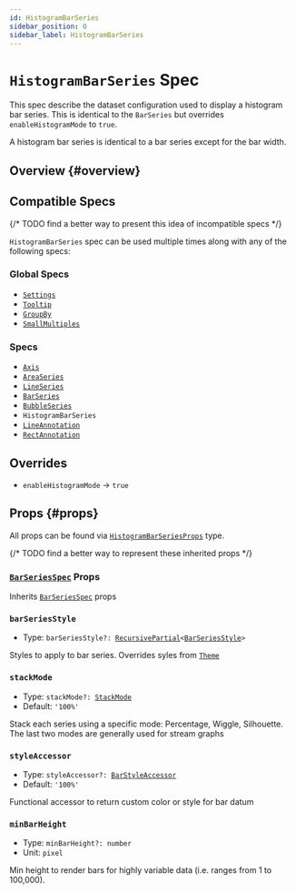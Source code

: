 ```yaml
---
id: HistogramBarSeries
sidebar_position: 0
sidebar_label: HistogramBarSeries
---
```


# `HistogramBarSeries` Spec

This spec describe the dataset configuration used to display a histogram bar series. This is identical to the `BarSeries` but overrides `enableHistogramMode` to `true`.

A histogram bar series is identical to a bar series except for the bar width.

## Overview {#overview}

## Compatible Specs

{/* TODO find a better way to present this idea of incompatible specs */}

`HistogramBarSeries` spec can be used multiple times along with any of the following specs:

### Global Specs

- [`Settings`](/api/specs/global/Settings)
- [`Tooltip`](/api/specs/global/Tooltip)
- [`GroupBy`](/api/specs/global/GroupBy)
- [`SmallMultiples`](/api/specs/global/SmallMultiples)

### Specs

- [`Axis`](./Axis)
- [`AreaSeries`](./AreaSeries)
- [`LineSeries`](./LineSeries)
- [`BarSeries`](./BarSeries)
- [`BubbleSeries`](./BubbleSeries)
- `HistogramBarSeries`
- [`LineAnnotation`](./LineAnnotation)
- [`RectAnnotation`](./RectAnnotation)

## Overrides

- `enableHistogramMode` -> `true`

## Props {#props}

All props can be found via [`HistogramBarSeriesProps`](/all-types/type-aliases/HistogramBarSeriesProps) type.

{/* TODO find a better way to represent these inherited props */}
### [`BarSeriesSpec`](./BarSeriesSpec) Props

Inherits [`BarSeriesSpec`](./BarSeriesSpec) props

### `barSeriesStyle`
- Type: <code>barSeriesStyle?: [RecursivePartial](/all-types/type-aliases/RecursivePartial)\<[BarSeriesStyle](/all-types/interfaces/BarSeriesStyle)\></code>

Styles to apply to bar series. Overrides syles from [`Theme`](#gtd-theme)

### `stackMode`
- Type: <code>stackMode?: [StackMode](/all-types/type-aliases/StackMode)</code>
- Default: `'100%'`

Stack each series using a specific mode: Percentage, Wiggle, Silhouette.
The last two modes are generally used for stream graphs

### `styleAccessor`
- Type: <code>styleAccessor?: [BarStyleAccessor](/all-types/type-aliases/BarStyleAccessor)</code>
- Default: `'100%'`

Functional accessor to return custom color or style for bar datum

### `minBarHeight`
- Type: <code>minBarHeight?: number</code>
- Unit: `pixel`

Min height to render bars for highly variable data (i.e. ranges from 1 to 100,000).
